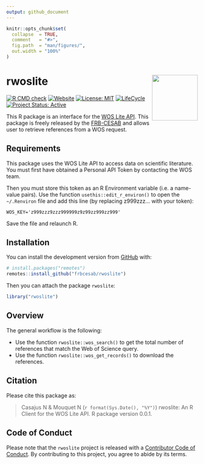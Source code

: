 ```yaml
---
output: github_document
---
```


<!-- README.md is generated from README.Rmd. Please edit that file -->


```r
knitr::opts_chunk$set(
  collapse  = TRUE,
  comment   = "#>",
  fig.path  = "man/figures/",
  out.width = "100%"
)
```



rwoslite <img src="man/figures/hexsticker.png" height="120px" align="right" style="float:right; height:120px;"/>
=========================================================

<!-- badges: start -->
[![R CMD check](https://github.com/FRBCesab/rwoslite/actions/workflows/R-CMD-check.yaml/badge.svg)](https://github.com/FRBCesab/rwoslite/actions/workflows/R-CMD-check.yaml)
[![Website](https://github.com/FRBCesab/rwoslite/actions/workflows/pkgdown.yaml/badge.svg)](https://github.com/FRBCesab/rwoslite/actions/workflows/pkgdown.yaml)
[![License: MIT](https://img.shields.io/badge/License-MIT-yellow.svg)](https://choosealicense.com/licenses/mit/)
[![LifeCycle](man/figures/lifecycle/lifecycle-stable.svg)](https://lifecycle.r-lib.org/articles/stages.html#stable)
[![Project Status: Active](https://www.repostatus.org/badges/latest/active.svg)](https://www.repostatus.org/#active)
<!-- badges: end -->


This R package is an interface for the [WOS Lite API](https://developer.clarivate.com/apis/woslite).
This package is freely released by the 
[FRB-CESAB](https://www.fondationbiodiversite.fr/en/about-the-foundation/le-cesab/) 
and allows user to retrieve references from a WOS request.


## Requirements

This package uses the WOS Lite API to access data on scientific literature. You 
must first have obtained a Personal API Token by contacting the WOS team.

Then you must store this token as an R Environment variable (i.e. a name-value pairs).
Use the function `usethis::edit_r_environ()` to open the `~/.Renviron` file and add 
this line (by replacing z999zzz... with your token):

```
WOS_KEY='z999zzz9zzz999999z9z99zz999zz999'
```

Save the file and relaunch R.



## Installation

You can install the development version from [GitHub](https://github.com/) with:

```r
# install.packages("remotes")
remotes::install_github("frbcesab/rwoslite")
```

Then you can attach the package `rwoslite`:

```r
library("rwoslite")
```



## Overview

The general workflow is the following:

- Use the function `rwoslite::wos_search()` to get the total number of references
that match the Web of Science query.
- Use the function `rwoslite::wos_get_records()` to download the references.


## Citation

Please cite this package as: 

> Casajus N & Mouquet N (`r format(Sys.Date(), "%Y")`) rwoslite: An R Client for
the WOS Lite API. R package version 0.0.1.



## Code of Conduct

Please note that the `rwoslite` project is released with a 
[Contributor Code of Conduct](https://contributor-covenant.org/version/2/0/CODE_OF_CONDUCT.html). 
By contributing to this project, you agree to abide by its terms.
